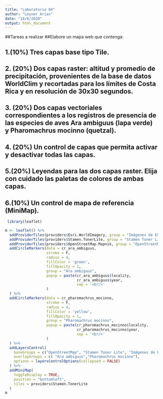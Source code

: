 ---
title: "Laboratorio 04"
author: "Leyner Arias"
date: "18/6/2020"
output: html_document
---
##Tareas a realizar
##Elabore un mapa web que contenga:

## 1.(10%) Tres capas base tipo Tile.

## 2. (20%) Dos capas raster: altitud y promedio de precipitación, provenientes de la base de datos WorldClim y recortadas para los límites de Costa Rica y en resolución de 30x30 segundos.

## 3. (20%) Dos capas vectoriales correspondientes a los registros de presencia de las especies de aves Ara ambiguus (lapa verde) y Pharomachrus mocinno (quetzal).


## 4. (20%) Un control de capas que permita activar y desactivar todas las capas.

## 5.(20%) Leyendas para las dos capas raster. Elija con cuidado las paletas de colores de ambas capas.

## 6.(10%) Un control de mapa de referencia (MiniMap).
```{r}
 library(leaflet)

m <- leaflet() %>% 
  addProviderTiles(providers$Esri.WorldImagery, group = "Imágenes de ESRI") %>% 
  addProviderTiles(providers$Stamen.TonerLite, group = "Stamen Toner Lite") %>%
  addProviderTiles(providers$OpenStreetMap.Mapnik, group = "OpenStreetMap") %>%
  addCircleMarkers(data = cr_ara_ambiguus,
                   stroke = F,
                   radius = 4,
                   fillColor = 'green',
                   fillOpacity = 1,
                   group = "Ara ambiguus",
                   popup = paste(cr_ara_ambiguus$locality, 
                                 cr_ara_ambiguus$year, 
                                 sep = '<br/>'
                   )
  ) %>%
  addCircleMarkers(data = cr_pharomachrus_mocinno,
                   stroke = F,
                   radius = 4,
                   fillColor = 'yellow',
                   fillOpacity = 1,
                   group = "Pharomachrus mocinno",
                   popup = paste(cr_pharomachrus_mocinno$locality, 
                                 cr_pharomachrus_mocinno$year, 
                                 sep = '<br/>'
                   )
  ) %>%
  addLayersControl(
    baseGroups = c("OpenStreetMap", "Stamen Toner Lite", "Imágenes de ESRI"),
    overlayGroups = c( "Ara ambiguus","Pharomachrus mocinno"),
    options = layersControlOptions(collapsed = FALSE)    
  ) %>%
  addMiniMap(
    toggleDisplay = TRUE,
    position = "bottomleft",
    tiles = providers$Stamen.TonerLite
  )
m

```
